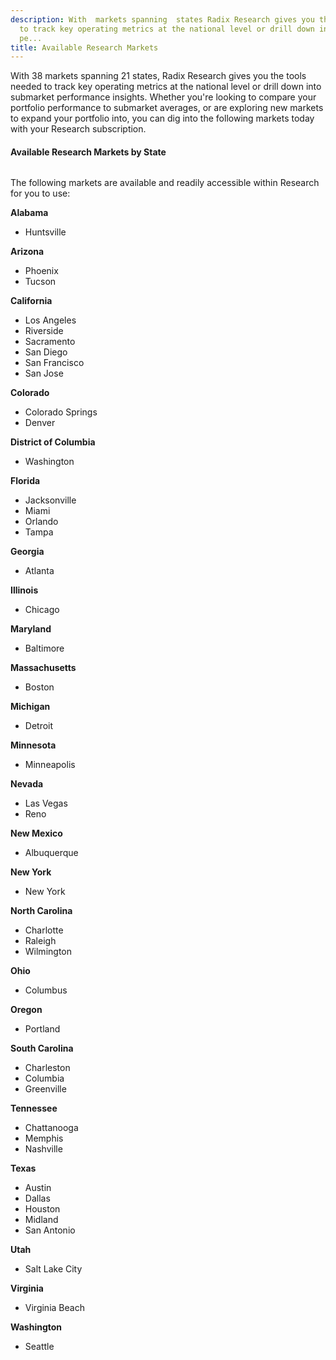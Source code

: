 ```yaml
---
description: With  markets spanning  states Radix Research gives you the tools needed
  to track key operating metrics at the national level or drill down into submarket
  pe...
title: Available Research Markets
---
```


With 38 markets spanning 21 states, Radix Research gives you the tools needed to track key operating metrics at the national level or drill down into submarket performance insights. Whether you're looking to compare your portfolio performance to submarket averages, or are exploring new markets to expand your portfolio into, you can dig into the following markets today with your Research subscription. 


#### Available Research Markets by State


<Frame>
  <img src="/images/radix/ca4c1c4c03fef73cfb9ce7255b71e50e01b83e2d.png" alt="" />
</Frame>


The following markets are available and readily accessible within Research for you to use:




**Alabama**

* Huntsville





**Arizona**

* Phoenix
* Tucson





**California**

* Los Angeles
* Riverside
* Sacramento
* San Diego
* San Francisco
* San Jose





**Colorado**

* Colorado Springs
* Denver





**District of Columbia**

* Washington





**Florida**

* Jacksonville
* Miami
* Orlando
* Tampa





**Georgia**

* Atlanta





**Illinois**

* Chicago





**Maryland**

* Baltimore





**Massachusetts**

* Boston





**Michigan**

* Detroit





**Minnesota**

* Minneapolis





**Nevada**

* Las Vegas
* Reno





**New Mexico**

* Albuquerque





**New York**

* New York





**North Carolina**

* Charlotte
* Raleigh
* Wilmington





**Ohio**

* Columbus





**Oregon**

* Portland





**South Carolina**

* Charleston
* Columbia
* Greenville





**Tennessee**

* Chattanooga
* Memphis
* Nashville





**Texas**

* Austin
* Dallas
* Houston
* Midland
* San Antonio





**Utah**

* Salt Lake City





**Virginia**

* Virginia Beach





**Washington**

* Seattle